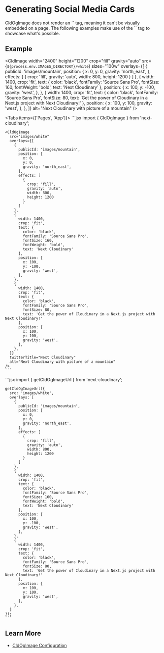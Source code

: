 


<Head>
  <title>Social Media Cards - Next Cloudinary</title>
  <meta name="og:title" content="Generating Social Media Cards - Next Cloudinary" />
  <meta name="og:url" content={`https://next-cloudinary.spacejelly.dev/use-cases/social-media-cards`} />
</Head>

<OgImage
  title="Social Media Cards"
  twitterTitle="Generating Social Media Cards"
/>

# Generating Social Media Cards

<Callout emoji={false}>
  CldOgImage does not render an `<img>` tag, meaning it can't be visually embedded on a page. The following examples make use of the `<CldImage>` tag to showcase what's possible.
</Callout>

## Example

<CldImage
  width="2400"
  height="1200"
  crop="fill"
  gravity="auto"
  src={`${process.env.IMAGES_DIRECTORY}/white`}
  sizes="100w"
  overlays={[
    {
      publicId: 'images/mountain',
      position: {
        x: 0,
        y: 0,
        gravity: 'north_east',
      },
      effects: [
        {
          crop: 'fill',
          gravity: 'auto',
          width: 800,
          height: 1200
        }
      ]
    },
    {
      width: 1400,
      crop: 'fit',
      text: {
        color: 'black',
        fontFamily: 'Source Sans Pro',
        fontSize: 160,
        fontWeight: 'bold',
        text: 'Next Cloudinary'
      },
      position: {
        x: 100,
        y: -100,
        gravity: 'west',
      },
    },
    {
      width: 1400,
      crop: 'fit',
      text: {
        color: 'black',
        fontFamily: 'Source Sans Pro',
        fontSize: 80,
        text: 'Get the power of Cloudinary in a Next.js project with Next Cloudinary!'
      },
      position: {
        x: 100,
        y: 100,
        gravity: 'west',
      },
    },
  ]}
  alt="Next Cloudinary with picture of a mountain"
/>


<Tabs items={['Pages', 'App']}>
  <Tab>
    ```jsx
    import { CldOgImage } from 'next-cloudinary';

    <CldOgImage
      src="images/white"
      overlays={[
        {
          publicId: 'images/mountain',
          position: {
            x: 0,
            y: 0,
            gravity: 'north_east',
          },
          effects: [
            {
              crop: 'fill',
              gravity: 'auto',
              width: 800,
              height: 1200
            }
          ]
        },
        {
          width: 1400,
          crop: 'fit',
          text: {
            color: 'black',
            fontFamily: 'Source Sans Pro',
            fontSize: 160,
            fontWeight: 'bold',
            text: 'Next Cloudinary'
          },
          position: {
            x: 100,
            y: -100,
            gravity: 'west',
          },
        },
        {
          width: 1400,
          crop: 'fit',
          text: {
            color: 'black',
            fontFamily: 'Source Sans Pro',
            fontSize: 80,
            text: 'Get the power of Cloudinary in a Next.js project with Next Cloudinary!'
          },
          position: {
            x: 100,
            y: 100,
            gravity: 'west',
          },
        },
      ]}
      twitterTitle="Next Cloudinary"
      alt="Next Cloudinary with picture of a mountain"
    />
    ```
  </Tab>
  <Tab>
    ```jsx
    import { getCldOgImageUrl } from 'next-cloudinary';

    getCldOgImageUrl({
      src: 'images/white',
      overlays: [
        {
          publicId: 'images/mountain',
          position: {
            x: 0,
            y: 0,
            gravity: 'north_east',
          },
          effects: [
            {
              crop: 'fill',
              gravity: 'auto',
              width: 800,
              height: 1200
            }
          ]
        },
        {
          width: 1400,
          crop: 'fit',
          text: {
            color: 'black',
            fontFamily: 'Source Sans Pro',
            fontSize: 160,
            fontWeight: 'bold',
            text: 'Next Cloudinary'
          },
          position: {
            x: 100,
            y: -100,
            gravity: 'west',
          },
        },
        {
          width: 1400,
          crop: 'fit',
          text: {
            color: 'black',
            fontFamily: 'Source Sans Pro',
            fontSize: 80,
            text: 'Get the power of Cloudinary in a Next.js project with Next Cloudinary!'
          },
          position: {
            x: 100,
            y: 100,
            gravity: 'west',
          },
        },
      ]
    });
    ```
  </Tab>
</Tabs>

## Learn More
* [CldOgImage Configuration](/components/cldogimage/configuration)